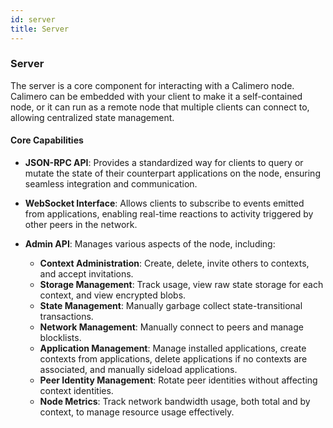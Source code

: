 ```yaml
---
id: server
title: Server
---
```


### Server

The server is a core component for interacting with a Calimero node. Calimero can be embedded with your client to make it a self-contained node, or it can run as a remote node that multiple clients can connect to, allowing centralized state management.

#### Core Capabilities

- **JSON-RPC API**: Provides a standardized way for clients to query or mutate the state of their counterpart applications on the node, ensuring seamless integration and communication.

- **WebSocket Interface**: Allows clients to subscribe to events emitted from applications, enabling real-time reactions to activity triggered by other peers in the network.

- **Admin API**: Manages various aspects of the node, including:
  - **Context Administration**: Create, delete, invite others to contexts, and accept invitations.
  - **Storage Management**: Track usage, view raw state storage for each context, and view encrypted blobs.
  - **State Management**: Manually garbage collect state-transitional transactions.
  - **Network Management**: Manually connect to peers and manage blocklists.
  - **Application Management**: Manage installed applications, create contexts from applications, delete applications if no contexts are associated, and manually sideload applications.
  - **Peer Identity Management**: Rotate peer identities without affecting context identities.
  - **Node Metrics**: Track network bandwidth usage, both total and by context, to manage resource usage effectively.
